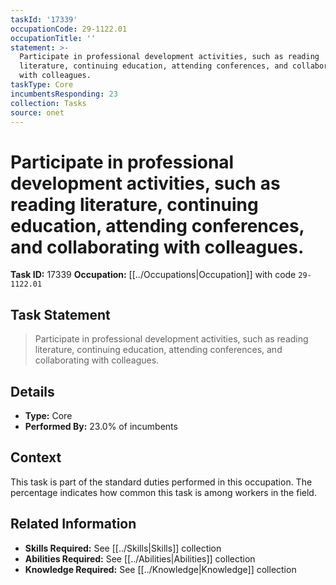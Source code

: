 ```yaml
---
taskId: '17339'
occupationCode: 29-1122.01
occupationTitle: ''
statement: >-
  Participate in professional development activities, such as reading
  literature, continuing education, attending conferences, and collaborating
  with colleagues.
taskType: Core
incumbentsResponding: 23
collection: Tasks
source: onet
---
```

# Participate in professional development activities, such as reading literature, continuing education, attending conferences, and collaborating with colleagues.

**Task ID:** 17339
**Occupation:** [[../Occupations|Occupation]] with code `29-1122.01`

## Task Statement

> Participate in professional development activities, such as reading literature, continuing education, attending conferences, and collaborating with colleagues.

## Details

- **Type:** Core
- **Performed By:** 23.0% of incumbents

## Context

This task is part of the standard duties performed in this occupation. The percentage indicates how common this task is among workers in the field.

## Related Information

- **Skills Required:** See [[../Skills|Skills]] collection
- **Abilities Required:** See [[../Abilities|Abilities]] collection
- **Knowledge Required:** See [[../Knowledge|Knowledge]] collection
